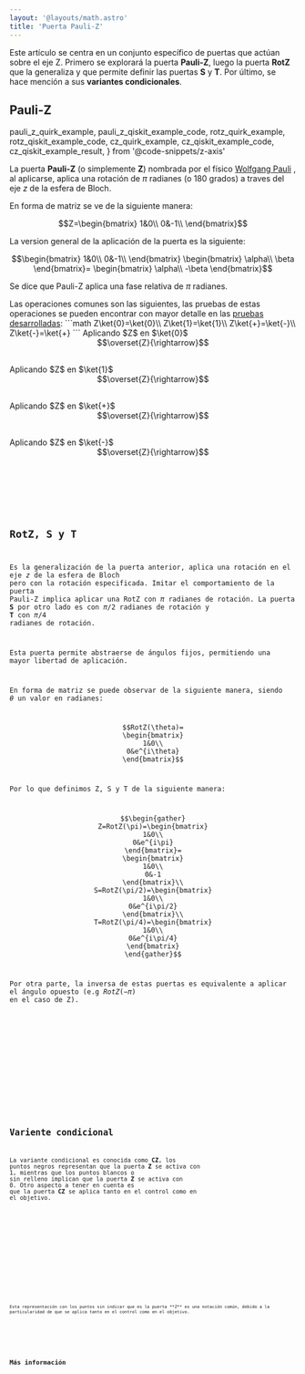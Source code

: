 ```yaml
---
layout: '@layouts/math.astro'
title: 'Puerta Pauli-Z'
---
```


Este artículo se centra en un conjunto específico de puertas que actúan sobre el eje Z. Primero se explorará la puerta **Pauli-Z**, luego la puerta **RotZ** que la generaliza y que permite definir las puertas **S** y **T**. Por último, se hace mención a sus **variantes condicionales**.

## Pauli-Z

  pauli_z_quirk_example,
  pauli_z_qiskit_example_code,
  rotz_quirk_example,
  rotz_qiskit_example_code,
  cz_quirk_example,
  cz_qiskit_example_code,
  cz_qiskit_example_result,
} from '@code-snippets/z-axis'

La puerta **Pauli-Z** (o simplemente **Z**) nombrada por el físico <a href="https://en.wikipedia.org/wiki/Wolfgang_Pauli" target="_blank">Wolfgang Pauli</a> , al aplicarse, aplica una rotación de $\pi$ radianes (o 180 grados) a traves del eje $z$ de la esfera de Bloch.

En forma de matriz se ve de la siguiente manera:
```math
Z=\begin{bmatrix}
1&0\\
0&-1\\
\end{bmatrix}
```

La version general de la aplicación de la puerta es la siguiente:
```math
\begin{bmatrix}
1&0\\
0&-1\\
\end{bmatrix}
\begin{bmatrix}
\alpha\\
\beta
\end{bmatrix}=
\begin{bmatrix}
\alpha\\
-\beta
\end{bmatrix}
```

Se dice que Pauli-Z aplica una fase relativa de $\pi$ radianes.


<Tabs>
  <TabItem label='Quirk'>
    <Box>
        <QuantumCircuit src={pauli_z_quirk_example} />
    </Box>
  </TabItem>
  <TabItem label="Dirac">
    <Box>
        Las operaciones comunes son las siguientes, las pruebas de estas operaciones se pueden encontrar con mayor detalle en las <a href={`${import.meta.env.BASE_URL}/proofs/z-axis#conversiones-de-estados-comunes`}>pruebas desarrolladas</a>:
        ```math
        Z\ket{0}=\ket{0}\\
        Z\ket{1}=\ket{1}\\
        Z\ket{+}=\ket{-}\\
        Z\ket{-}=\ket{+}
        ```
    </Box>
  </TabItem>
  <TabItem label="Círculos">
    <Box>
        Aplicando $Z$ en $\ket{0}$
        <div style="display: flex; justify-content:center; align-items:center; margin-bottom:30px; flex-direction:row">
            <Circle width={"100"} phase={"0"} prob={1} label={"\\ket{0}"}/>
            <Circle width={"100"} phase={"0"} prob={0} label={"\\ket{1}"}/>
            $$\overset{Z}{\rightarrow}$$ 
            <Circle width={"100"} phase={"0"} prob={1} label={"\\ket{0}"}/>
            <Circle width={"100"} phase={"0"} prob={0} label={"\\ket{1}"}/>
        </div>
        Aplicando $Z$ en $\ket{1}$
        <div style="display: flex; justify-content:center; align-items:center; margin-bottom:30px; flex-direction:row">
            <Circle width={"100"} phase={"0"} prob={0} label={"\\ket{0}"}/>
            <Circle width={"100"} phase={"0"} prob={1} label={"\\ket{1}"}/>
            $$\overset{Z}{\rightarrow}$$ 
            <Circle width={"100"} phase={"0"} prob={0} label={"\\ket{0}"}/>
            <Circle width={"100"} phase={"0"} prob={1} label={"\\ket{1}"}/>
        </div>
        Aplicando $Z$ en $\ket{+}$
        <div style="display: flex; justify-content:center; align-items:center; margin-bottom:30px; flex-direction:row">
            <Circle width={"100"} phase={"0"} prob={0.5} label={"\\ket{0}"}/>
            <Circle width={"100"} phase={"0"} prob={0.5} label={"\\ket{1}"}/>
            $$\overset{Z}{\rightarrow}$$ 
            <Circle width={"100"} phase={"0"} prob={0.5} label={"\\ket{0}"}/>
            <Circle width={"100"} phase={"180"} prob={0.5} label={"\\ket{1}"}/>
        </div>
        Aplicando $Z$ en $\ket{-}$
        <div style="display: flex; justify-content:center; align-items:center; margin-bottom:30px; flex-direction:row">
            <Circle width={"100"} phase={"0"} prob={0.5} label={"\\ket{0}"}/>
            <Circle width={"100"} phase={"180"} prob={0.5} label={"\\ket{1}"}/>
            $$\overset{Z}{\rightarrow}$$ 
            <Circle width={"100"} phase={"0"} prob={0.5} label={"\\ket{0}"}/>
            <Circle width={"100"} phase={"0"} prob={0.5} label={"\\ket{1}"}/>
        </div>
    </Box>
  </TabItem>
  <TabItem label="Qiskit">
    <Box>
        <Code
          code={pauli_z_qiskit_example_code}
          lang='py'
        />
    </Box>
  </TabItem>
</Tabs>

## RotZ, S y T

Es la generalización de la puerta anterior, aplica una rotación en el eje $z$ de la esfera de Bloch pero con la rotación especificada. Imitar el comportamiento de la puerta Pauli-Z implica aplicar una RotZ con $\pi$ radianes de rotación. La puerta **S** por otro lado es con $\pi/2$ radianes de rotación y **T** con $\pi/4$ radianes de rotación.

Esta puerta permite abstraerse de ángulos fijos, permitiendo una mayor libertad de aplicación.

En forma de matriz se puede observar de la siguiente manera, siendo $\theta$ un valor en radianes:
```math
RotZ(\theta)=
\begin{bmatrix}
1&0\\
0&e^{i\theta}
\end{bmatrix}
```
Por lo que definimos Z, S y T de la siguiente manera:
```math
\begin{gather}
Z=RotZ(\pi)=\begin{bmatrix}
1&0\\
0&e^{i\pi}
\end{bmatrix}=
\begin{bmatrix}
1&0\\
0&-1
\end{bmatrix}\\
S=RotZ(\pi/2)=\begin{bmatrix}
1&0\\
0&e^{i\pi/2}
\end{bmatrix}\\
T=RotZ(\pi/4)=\begin{bmatrix}
1&0\\
0&e^{i\pi/4}
\end{bmatrix}
\end{gather}
```
Por otra parte, la inversa de estas puertas es equivalente a aplicar el ángulo opuesto (e.g $RotZ(-\pi)$ en el caso de Z).

<Tabs>
  <TabItem label='Quirk'>
    <Box>
        <QuantumCircuit src={rotz_quirk_example} />
    </Box>
  </TabItem>
  <TabItem label='Qiskit'>
    <Box>
        <Code
          code={rotz_qiskit_example_code}
          lang='py'
        />
    </Box>
  </TabItem>
</Tabs>




## Variente condicional

La variante condicional es conocida como **CZ**, los puntos negros representan que la puerta **Z** se activa con $1$, mientras que los puntos blancos o sin relleno implican que la puerta **Z** se activa con $0$. Otro aspecto a tener en cuenta es que la puerta **CZ** se aplica tanto en el control como en el objetivo.

<Tabs>
  <TabItem label='Quirk'>
    <Box>
        <QuantumCircuit src={cz_quirk_example} />
    </Box>
  </TabItem>
  <TabItem label='Qiskit'>
    <Box>
        <Tabs>
            <TabItem label='Código'>
                <Code code={cz_qiskit_example_code} lang="py"/>
            </TabItem>
            <TabItem label='Resultado'>
                <Code code={cz_qiskit_example_result} lang="text"/>
                <Aside>Esta representación con los puntos sin indicar que es la puerta **Z** es una notación común, debido a la particularidad de que se aplica tanto en el control como en el objetivo.</Aside>
            </TabItem>
        </Tabs>
    </Box>
  </TabItem>
</Tabs>


## Más información

<Recommendations />
<BibItem id="wong" prefix="Capítulo 3.3, " rate="r" />
<BibItem id="basicGatesSoar" rate="a" />
<BibItem id="phaseGatesSoar" rate="a" />
<BibItem id="oreilly" rate="o" prefix="Capítulo 2, "/>
